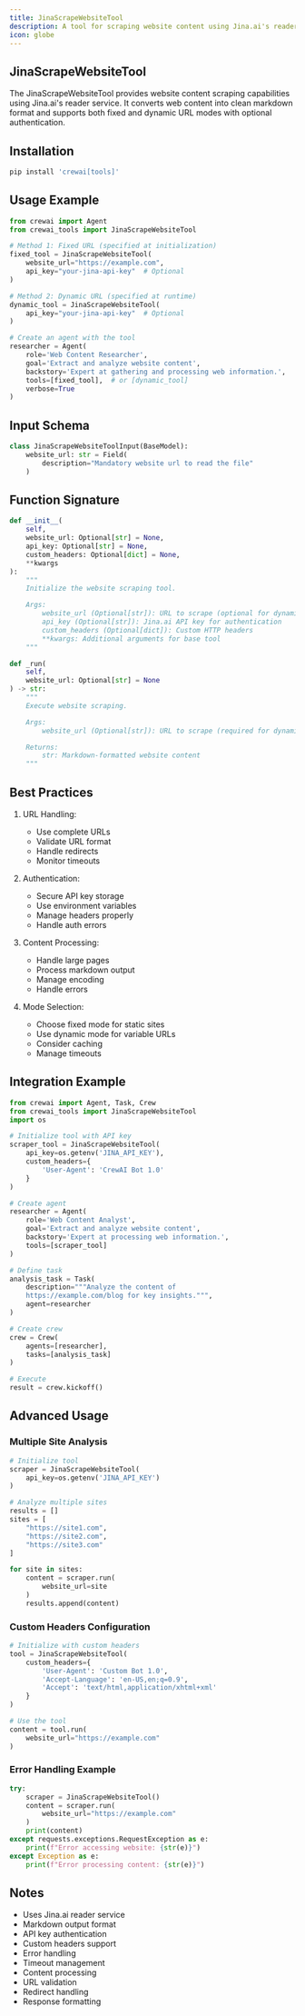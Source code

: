 ```yaml
---
title: JinaScrapeWebsiteTool
description: A tool for scraping website content using Jina.ai's reader service with markdown output
icon: globe
---
```


## JinaScrapeWebsiteTool

The JinaScrapeWebsiteTool provides website content scraping capabilities using Jina.ai's reader service. It converts web content into clean markdown format and supports both fixed and dynamic URL modes with optional authentication.

## Installation

```bash
pip install 'crewai[tools]'
```

## Usage Example

```python
from crewai import Agent
from crewai_tools import JinaScrapeWebsiteTool

# Method 1: Fixed URL (specified at initialization)
fixed_tool = JinaScrapeWebsiteTool(
    website_url="https://example.com",
    api_key="your-jina-api-key"  # Optional
)

# Method 2: Dynamic URL (specified at runtime)
dynamic_tool = JinaScrapeWebsiteTool(
    api_key="your-jina-api-key"  # Optional
)

# Create an agent with the tool
researcher = Agent(
    role='Web Content Researcher',
    goal='Extract and analyze website content',
    backstory='Expert at gathering and processing web information.',
    tools=[fixed_tool],  # or [dynamic_tool]
    verbose=True
)
```

## Input Schema

```python
class JinaScrapeWebsiteToolInput(BaseModel):
    website_url: str = Field(
        description="Mandatory website url to read the file"
    )
```

## Function Signature

```python
def __init__(
    self,
    website_url: Optional[str] = None,
    api_key: Optional[str] = None,
    custom_headers: Optional[dict] = None,
    **kwargs
):
    """
    Initialize the website scraping tool.

    Args:
        website_url (Optional[str]): URL to scrape (optional for dynamic mode)
        api_key (Optional[str]): Jina.ai API key for authentication
        custom_headers (Optional[dict]): Custom HTTP headers
        **kwargs: Additional arguments for base tool
    """

def _run(
    self,
    website_url: Optional[str] = None
) -> str:
    """
    Execute website scraping.

    Args:
        website_url (Optional[str]): URL to scrape (required for dynamic mode)

    Returns:
        str: Markdown-formatted website content
    """
```

## Best Practices

1. URL Handling:
   - Use complete URLs
   - Validate URL format
   - Handle redirects
   - Monitor timeouts

2. Authentication:
   - Secure API key storage
   - Use environment variables
   - Manage headers properly
   - Handle auth errors

3. Content Processing:
   - Handle large pages
   - Process markdown output
   - Manage encoding
   - Handle errors

4. Mode Selection:
   - Choose fixed mode for static sites
   - Use dynamic mode for variable URLs
   - Consider caching
   - Manage timeouts

## Integration Example

```python
from crewai import Agent, Task, Crew
from crewai_tools import JinaScrapeWebsiteTool
import os

# Initialize tool with API key
scraper_tool = JinaScrapeWebsiteTool(
    api_key=os.getenv('JINA_API_KEY'),
    custom_headers={
        'User-Agent': 'CrewAI Bot 1.0'
    }
)

# Create agent
researcher = Agent(
    role='Web Content Analyst',
    goal='Extract and analyze website content',
    backstory='Expert at processing web information.',
    tools=[scraper_tool]
)

# Define task
analysis_task = Task(
    description="""Analyze the content of 
    https://example.com/blog for key insights.""",
    agent=researcher
)

# Create crew
crew = Crew(
    agents=[researcher],
    tasks=[analysis_task]
)

# Execute
result = crew.kickoff()
```

## Advanced Usage

### Multiple Site Analysis
```python
# Initialize tool
scraper = JinaScrapeWebsiteTool(
    api_key=os.getenv('JINA_API_KEY')
)

# Analyze multiple sites
results = []
sites = [
    "https://site1.com",
    "https://site2.com",
    "https://site3.com"
]

for site in sites:
    content = scraper.run(
        website_url=site
    )
    results.append(content)
```

### Custom Headers Configuration
```python
# Initialize with custom headers
tool = JinaScrapeWebsiteTool(
    custom_headers={
        'User-Agent': 'Custom Bot 1.0',
        'Accept-Language': 'en-US,en;q=0.9',
        'Accept': 'text/html,application/xhtml+xml'
    }
)

# Use the tool
content = tool.run(
    website_url="https://example.com"
)
```

### Error Handling Example
```python
try: 
    scraper = JinaScrapeWebsiteTool()
    content = scraper.run(
        website_url="https://example.com"
    )
    print(content)
except requests.exceptions.RequestException as e:
    print(f"Error accessing website: {str(e)}")
except Exception as e:
    print(f"Error processing content: {str(e)}")
```

## Notes

- Uses Jina.ai reader service
- Markdown output format
- API key authentication
- Custom headers support
- Error handling
- Timeout management
- Content processing
- URL validation
- Redirect handling
- Response formatting
